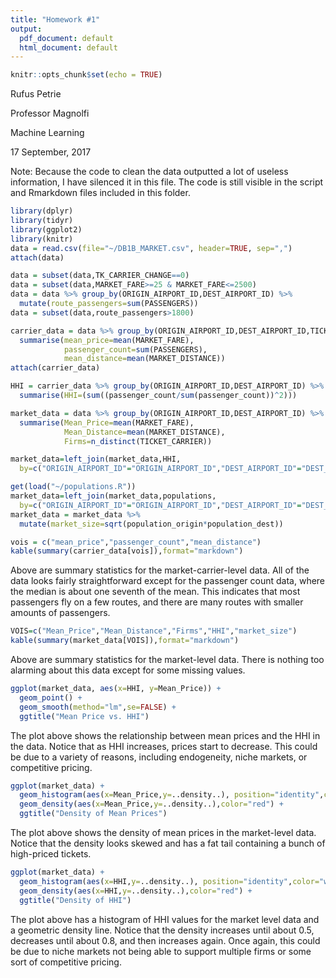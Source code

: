 ```yaml
---
title: "Homework #1"
output:
  pdf_document: default
  html_document: default
---
```


```r
knitr::opts_chunk$set(echo = TRUE)
```

Rufus Petrie

Professor Magnolfi

Machine Learning

17 September, 2017

Note: Because the code to clean the data outputted a lot of useless information, I have silenced it in this file. The code is still visible in the script and Rmarkdown files included in this folder.

```r
library(dplyr)
library(tidyr)
library(ggplot2)
library(knitr)
data = read.csv(file="~/DB1B_MARKET.csv", header=TRUE, sep=",")
attach(data)
```

```r
data = subset(data,TK_CARRIER_CHANGE==0)
data = subset(data,MARKET_FARE>=25 & MARKET_FARE<=2500)
data = data %>% group_by(ORIGIN_AIRPORT_ID,DEST_AIRPORT_ID) %>% 
  mutate(route_passengers=sum(PASSENGERS))
data = subset(data,route_passengers>1800)
```

```r
carrier_data = data %>% group_by(ORIGIN_AIRPORT_ID,DEST_AIRPORT_ID,TICKET_CARRIER) %>% 
  summarise(mean_price=mean(MARKET_FARE),
            passenger_count=sum(PASSENGERS),
            mean_distance=mean(MARKET_DISTANCE))
attach(carrier_data)

HHI = carrier_data %>% group_by(ORIGIN_AIRPORT_ID,DEST_AIRPORT_ID) %>%
  summarise(HHI=(sum((passenger_count/sum(passenger_count))^2)))

market_data = data %>% group_by(ORIGIN_AIRPORT_ID,DEST_AIRPORT_ID) %>% 
  summarise(Mean_Price=mean(MARKET_FARE),
            Mean_Distance=mean(MARKET_DISTANCE),
            Firms=n_distinct(TICKET_CARRIER))

market_data=left_join(market_data,HHI,
  by=c("ORIGIN_AIRPORT_ID"="ORIGIN_AIRPORT_ID","DEST_AIRPORT_ID"="DEST_AIRPORT_ID"))

get(load("~/populations.R")) 
market_data=left_join(market_data,populations,
  by=c("ORIGIN_AIRPORT_ID"="ORIGIN_AIRPORT_ID","DEST_AIRPORT_ID"="DEST_AIRPORT_ID"))
market_data = market_data %>% 
  mutate(market_size=sqrt(population_origin*population_dest))
```

```r
vois = c("mean_price","passenger_count","mean_distance")
kable(summary(carrier_data[vois]),format="markdown")
```
Above are summary statistics for the market-carrier-level data. All of the data looks fairly straightforward except for the passenger count data, where the median is about one seventh of the mean. This indicates that most passengers fly on a few routes, and there are many routes with smaller amounts of passengers.

```r
VOIS=c("Mean_Price","Mean_Distance","Firms","HHI","market_size")
kable(summary(market_data[VOIS]),format="markdown")
```
Above are summary statistics for the market-level data. There is nothing too alarming about this data except for  some missing values.

\newpage
```r
ggplot(market_data, aes(x=HHI, y=Mean_Price)) + 
  geom_point() + 
  geom_smooth(method="lm",se=FALSE) +
  ggtitle("Mean Price vs. HHI")
```
The plot above shows the relationship between mean prices and the HHI in the data. Notice that as HHI increases, prices start to decrease. This could be due to a variety of reasons, including endogeneity, niche markets, or competitive pricing.

\newpage
```r
ggplot(market_data) + 
  geom_histogram(aes(x=Mean_Price,y=..density..), position="identity",color="white") + 
  geom_density(aes(x=Mean_Price,y=..density..),color="red") +
  ggtitle("Density of Mean Prices")
```
The plot above shows the density of mean prices in the market-level data. Notice that the density looks skewed and has a fat tail containing a bunch of high-priced tickets.

\newpage
```r
ggplot(market_data) + 
  geom_histogram(aes(x=HHI,y=..density..), position="identity",color="white") + 
  geom_density(aes(x=HHI,y=..density..),color="red") +
  ggtitle("Density of HHI")
```
The plot above has a histogram of HHI values for the market level data and a geometric density line. Notice that the density increases until about 0.5, decreases until about 0.8, and then increases again. Once again, this could be due to niche markets not being able to support multiple firms or some sort of competitive pricing.